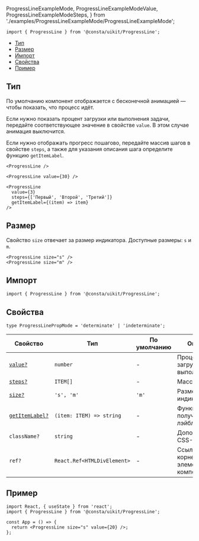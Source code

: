   ProgressLineExampleMode,
  ProgressLineExampleModeValue,
  ProgressLineExampleModeSteps,
} from './examples/ProgressLineExampleMode/ProgressLineExampleMode';

```tsx
import { ProgressLine } from '@consta/uikit/ProgressLine';
```

<MdxMenu>

- [Тип](#тип)
- [Размер](#размер)
- [Импорт](#импорт)
- [Свойства](#свойства)
- [Пример](#пример)

</MdxMenu>

## Тип

По умолчанию компонент отображается с бесконечной анимацией — 
чтобы показать, что процесс идёт.

Если нужно показать процент загрузки или выполнения задачи,
передайте соответствующее значение в свойстве `value`.
В этом случае анимация выключится.

Если нужно отображать прогресс пошагово, передайте массив шагов
в свойстве `steps`, а также для указания описания шага определите функцию
`getItemLabel`.

```tsx
<ProgressLine />
```

<ProgressLineExampleMode />

```tsx
<ProgressLine value={30} />
```

<ProgressLineExampleModeValue />

```tsx
<ProgressLine
  value={3}
  steps={['Первый', 'Второй', 'Третий']}
  getItemLabel={(item) => item}
/>
```

<ProgressLineExampleModeSteps />

## Размер

Свойство `size` отвечает за размер индикатора. Доступные размеры: `s` и `m`.

```tsx
<ProgressLine size="s" />
<ProgressLine size="m" />
```

<ProgressLineExampleSize />

## Импорт

```tsx
import { ProgressLine } from '@consta/uikit/ProgressLine';
```

## Свойства

```tsx
type ProgressLinePropMode = 'determinate' | 'indeterminate';
```

| Свойство                | Тип                         | По умолчанию | Описание                                  |
| ----------------------- | --------------------------- | ------------ | ----------------------------------------- |
| [`value?`](#тип)        | `number`                    | -            | Процент загрузки или выполнения           |
| [`steps?`](#тип)        | `ITEM[]`                    | -            | Массив шагов                              |
| [`size?`](#размер)      | `'s', 'm'`                  | `'m'`        | Размер индикатора                         |
| [`getItemLabel?`](#тип) | `(item: ITEM) => string`    | -            | Функция получения лэйбла                  |
| `className?`            | `string`                    | -            | Дополнительный CSS-класс                  |
| `ref?`                  | `React.Ref<HTMLDivElement>` | -            | Ссылка на корневой DOM-элемент компонента |

## Пример

```tsx
import React, { useState } from 'react';
import { ProgressLine } from '@consta/uikit/ProgressLine';

const App = () => {
  return <ProgressLine size="s" value={20} />;
};
```
